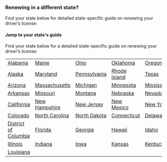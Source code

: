 ### Renewing in a different state?
Find your state below for detailed state-specific guide on renewing your driver’s license:

#### Jump to your state's guide
Find your state below for a detailed state-specific guide on renewing your driver’s license:

|                            |                                  |                                       |                                       |                                      |
|---------------------------------|----------------------------------------|---------------------------------------------|--------------------------------------------|-------------------------------------------|
| [Alabama](/renew/alabama)       | [Maine](/renew/maine)                  | [Ohio](/renew/ohio)                         | [Oklahoma](/renew/oklahoma)                | [Oregon](/renew/oregon)                   |
| [Alaska](/renew/alaska)         | [Maryland](/renew/maryland)            | [Pennsylvania](/renew/pennsylvania)         | [Rhode Island](/renew/rhode-island)        | [Texas](/renew/texas)                     |
| [Arizona](/renew/arizona)       | [Massachusetts](/renew/massachusetts)  | [Michigan](/renew/michigan)                 | [Minnesota](/renew/minnesota)              | [Mississippi](/renew/mississippi)         |
| [Arkansas](/renew/arkansas)     | [Missouri](/renew/missouri)            | [Montana](/renew/montana)                   | [Nebraska](/renew/nebraska)                | [Nevada](/renew/nevada)                   |
| [California](/renew/california) | [New Hampshire](/renew/new-hampshire)  | [New Jersey](/renew/new-jersey)             | [New Mexico](/renew/new-mexico)            | [New York](/renew/new-york)               |
| [Colorado](/renew/colorado)     | [North Carolina](/renew/north-carolina)| [North Dakota](/renew/north-dakota)         | [Connecticut](/renew/connecticut)          | [Delaware](/renew/delaware)               |
| [District of Columbia](/renew/district-columbia) | [Florida](/renew/florida) | [Georgia](/renew/georgia)                  | [Hawaii](/renew/hawaii)                    | [Idaho](/renew/idaho)                     |
| [Illinois](/renew/illinois)     | [Indiana](/renew/indiana)              | [Iowa](/renew/iowa)                         | [Kansas](/renew/kansas)                    | [Kentucky](/renew/kentucky)               |
| [Louisiana](/renew/louisiana)   | | | | |
